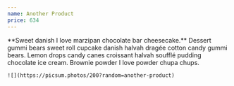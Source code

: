 ```yaml
---
name: Another Product
price: 634
---
```


<Product>
    **Sweet danish I love marzipan chocolate bar cheesecake.** Dessert gummi bears sweet roll cupcake danish halvah dragée cotton candy gummi bears. Lemon drops candy canes croissant halvah soufflé pudding chocolate ice cream. Brownie powder I love powder chupa chups.

    ![](https://picsum.photos/200?random=another-product)
</Product>
